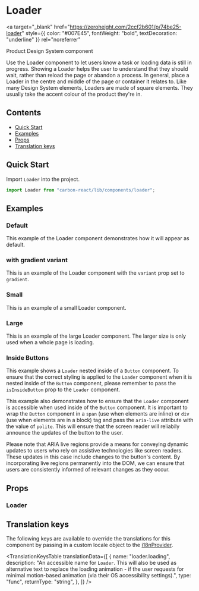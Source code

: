 

<Meta title="Loader" of={LoaderStories} />

# Loader

<a
  target="_blank"
  href="https://zeroheight.com/2ccf2b601/p/74be25-loader"
  style={{ color: "#007E45", fontWeight: "bold", textDecoration: "underline" }}
  rel="noreferrer"
>
  Product Design System component
</a>

Use the Loader component to let users know a task or loading data is still in progress.
Showing a Loader helps the user to understand that they should wait, rather than reload the page or abandon a process.
In general, place a Loader in the centre and middle of the page or container it relates to.
Like many Design System elements, Loaders are made of square elements. They usually take the accent colour of the product they're in.

## Contents

- [Quick Start](#quick-start)
- [Examples](#examples)
- [Props](#props)
- [Translation keys](#translation-keys)

## Quick Start

Import `Loader` into the project.

```javascript
import Loader from "carbon-react/lib/components/loader";
```

## Examples

### Default

This example of the Loader component demonstrates how it will appear as default.

<Canvas of={LoaderStories.Default} />

### with gradient variant

This is an example of the Loader component with the `variant` prop set to `gradient`.

<Canvas of={LoaderStories.WithGradientVariant} />

### Small

This is an example of a small Loader component.

<Canvas of={LoaderStories.Small} />

### Large

This is an example of the large Loader component. The larger size is only used when a whole page is loading.

<Canvas of={LoaderStories.Large} />

### Inside Buttons

This example shows a `Loader` nested inside of a `Button` component. To ensure that the correct styling is applied to the `Loader` component when it is nested inside of the `Button` component,
please remember to pass the `isInsideButton` prop to the `Loader` component.

This example also demonstrates how to ensure that the `Loader` component is accessible when used inside of the `Button` component. 
It is important to wrap the `Button` component in a `span` (use when elements are inline) or `div` (use when elements are in a block) tag and pass the `aria-live` attribute with the value of `polite`. This will ensure that the screen reader will reliabily announce the updates of the button to the user.

Please note that ARIA live regions provide a means for conveying dynamic updates to users who rely on assistive technologies like screen readers. 
These updates in this case include changes to the button's content. By incorporating live regions permanently into the DOM, we can ensure that users are consistently informed of relevant changes as they occur.

<Canvas of={LoaderStories.InsideButton} />

## Props

### Loader

<ArgTypes of={LoaderStories} />

## Translation keys

The following keys are available to override the translations for this component by passing in a custom locale object
to the [i18nProvider](../?path=/docs/documentation-i18n--docs).

<TranslationKeysTable
  translationData={[
    {
      name: "loader.loading",
      description:
        "An accessible name for `Loader`. This will also be used as alternative text to replace the loading animation - if the user requests for minimal motion-based animation (via their OS accessibility settings).",
      type: "func",
      returnType: "string",
    },
  ]}
/>
